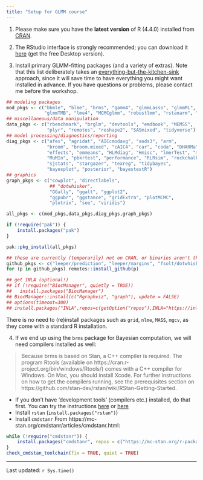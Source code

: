 ```yaml
---
title: "Setup for GLMM course"
---
```


1. Please make sure you have the **latest version** of R (4.4.0) installed from [CRAN](https://cran.r-project.org/).

2. The RStudio interface is strongly recommended; you can download it [here](https://www.rstudio.com/products/rstudio/download/) (get the free Desktop version).

3. Install primary GLMM-fitting packages (and a variety of extras).
Note that this list deliberately takes an [everything-but-the-kitchen-sink](https://en.wiktionary.org/wiki/everything_but_the_kitchen_sink#English) approach, since it will save time to have everything you might want installed in advance. If you have questions or problems, please contact me before the workshop.

```r
## modeling packages
mod_pkgs <- c("bbmle", "blme", "brms", "gamm4", "glmmLasso", "glmmML", "GLMMadaptive",
              "glmmTMB", "lme4", "MCMCglmm", "robustlmm", "rstanarm", "RTMB", "spaMM", "buildmer")
## miscellaneous/data manipulation
data_pkgs <- c("rbenchmark", "brglm", "devtools", "emdbook", "MEMSS",
               "plyr", "remotes", "reshape2", "SASmixed", "tidyverse")
## model processing/diagnostics/reporting
diag_pkgs <- c("afex", "agridat", "AICcmodavg", "aods3", "arm",
               "broom", "broom.mixed", "cAIC4", "car", "coda", "DHARMa",
               "effects", "emmeans", "HLMdiag", "Hmisc", "lmerTest", "multcomp",
               "MuMIn", "pbkrtest", "performance", "RLRsim", "rockchalk", "sjPlot",
               "sjstats", "stargazer", "texreg", "tidybayes",
               "bayesplot", "posterior", "bayestestR")
## graphics
graph_pkgs <- c("cowplot", "directlabels",
                ## "dotwhisker",
                "GGally", "ggalt", "ggplot2",
                "ggpubr", "ggstance", "gridExtra", "plotMCMC",
                "plotrix", "see", "viridis")

all_pkgs <- c(mod_pkgs,data_pkgs,diag_pkgs,graph_pkgs)

if (!require("pak")) {
    install.packages("pak")
}

pak::pkg_install(all_pkgs)

## these are currently (temporarily) not on CRAN, or binaries aren't there
github_pkgs <- c("leeper/prediction", "leeper/margins", "fsolt/dotwhisker")
for (p in github_pkgs) remotes::install_github(p)

## get INLA (optional!)
## if (!require("BiocManager", quietly = TRUE))
##   install.packages("BiocManager")
## BiocManager::install(c("Rgraphviz", "graph"), update = FALSE)
## options(timeout=300)
## install.packages("INLA",repos=c(getOption("repos"),INLA="https://inla.r-inla-download.org/R/stable"), dep=TRUE) 
```

There is no need to (re)install packages such as `grid`, `nlme`, `MASS`, `mgcv`, as they come with a standard R installation. 

4. If we end up using the `brms` package for Bayesian computation, we will need compilers installed as well: 

> Because brms is based on Stan, a C++ compiler is required. The program Rtools (available on https://cran.r-project.org/bin/windows/Rtools/) comes with a C++ compiler for Windows. On Mac, you should install Xcode. For further instructions on how to get the compilers running, see the prerequisites section on https://github.com/stan-dev/rstan/wiki/RStan-Getting-Started.

* If you don't have 'development tools' (compilers etc.) installed, do that first.  You can try the instructions [here](https://github.com/stan-dev/rstan/wiki/RStan-Getting-Started#configuring-c-toolchain) or [here](https://mc-stan.org/docs/cmdstan-guide/cmdstan-installation.html#cpp-toolchain)
* Install `rstan` (`install.packages("rstan")`)
* Install `cmdstanr`
From  https://mc-stan.org/cmdstanr/articles/cmdstanr.html:

```r
while (!require("cmdstanr")) {
    install.packages("cmdstanr", repos = c("https://mc-stan.org/r-packages/", getOption("repos", "https://cloud.r-project.org")))
}
check_cmdstan_toolchain(fix = TRUE, quiet = TRUE)
```

---
Last updated: `r Sys.time()`
